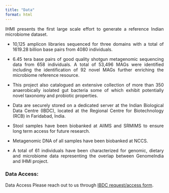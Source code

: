 ```yaml
---
title: "Data"
format: html
---
```


::: {style="text-align:justify"}
IHMI presents the first large scale effort to generate a reference Indian microbiome dataset.

-   10,125 amplicon libraries sequenced for three domains with a total of 1619.28 billion base pairs from 4080 individuals.

-   6.45 tera base pairs of good quality shotgun metagenomic sequencing data from 658 individuals. A total of 53,496 MAGs were identified including the identification of 92 novel MAGs further enriching the microbiome reference resource.

-   This project also catalogued an extensive collection of more than 350 anaerobically isolated gut bacteria some of which exhibit potentially novel taxonomy and probiotic properties.

-   Data are securely stored on a dedicated server at the Indian Biological Data Centre (IBDC), located at the Regional Centre for Biotechnology (RCB) in Faridabad, India.

-   Stool samples have been biobanked at AIIMS and SRMIMS to ensure long term access for future research.

-   Metagenomic DNA of all samples have been biobanked at NCCS.

-   A total of 61 individuals have been characterized for genomic, dietary and microbiome data representing the overlap between GenomeIndia and IHMI project.
:::

### Data Access:

Data Access Please reach out to us through [IBDC request/access form](https://ibdc.dbtindia.gov.in/indasecure/humanmicrobiome).
